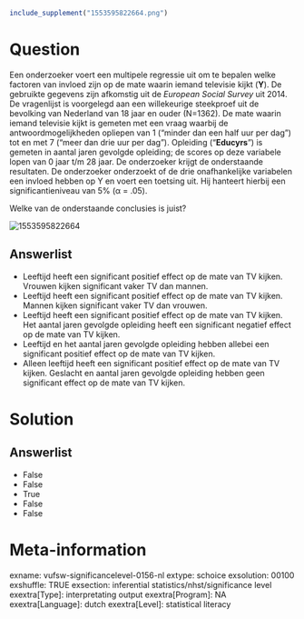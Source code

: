 ```r
include_supplement("1553595822664.png")
```

Question
========
Een onderzoeker voert een multipele regressie uit om te bepalen welke
factoren van invloed zijn op de mate waarin iemand televisie kijkt
(**Y**). De gebruikte gegevens zijn afkomstig uit de *European Social
Survey* uit 2014. De vragenlijst is voorgelegd aan een willekeurige
steekproef uit de bevolking van Nederland van 18 jaar en ouder (N=1362).
De mate waarin iemand televisie kijkt is gemeten met een vraag waarbij
de antwoordmogelijkheden opliepen van 1 (“minder dan een half uur per
dag”) tot en met 7 (“meer dan drie uur per dag”). Opleiding
("**Educyrs**") is gemeten in aantal jaren gevolgde opleiding; de scores
op deze variabele lopen van 0 jaar t/m 28 jaar. De onderzoeker krijgt de
onderstaande resultaten. De onderzoeker onderzoekt of de drie
onafhankelijke variabelen een invloed hebben op Y en voert een toetsing
uit. Hij hanteert hierbij een significantieniveau van 5% (α = .05).  
  
Welke van de onderstaande conclusies is juist?  
  
<img src="1553595822664.png" class="fr-fic fr-dii tvcss_2"
alt="1553595822664" />

Answerlist
----------
* Leeftijd heeft een significant positief effect op de mate van TV kijken.
  Vrouwen kijken significant vaker TV dan mannen.
* Leeftijd heeft een significant positief effect op de mate van TV kijken.
  Mannen kijken significant vaker TV dan vrouwen.
* Leeftijd heeft een significant positief effect op de mate van TV kijken.
  Het aantal jaren gevolgde opleiding heeft een significant negatief
  effect op de mate van TV kijken.
* Leeftijd en het aantal jaren gevolgde opleiding hebben allebei een
  significant positief effect op de mate van TV kijken.
* Alleen leeftijd heeft een significant positief effect op de mate van TV
  kijken. Geslacht en aantal jaren gevolgde opleiding hebben geen
  significant effect op de mate van TV kijken.

Solution
========










Answerlist
----------
* False
* False
* True
* False
* False

Meta-information
================
exname: vufsw-significancelevel-0156-nl
extype: schoice
exsolution: 00100
exshuffle: TRUE
exsection: inferential statistics/nhst/significance level
exextra[Type]: interpretating output
exextra[Program]: NA
exextra[Language]: dutch
exextra[Level]: statistical literacy

